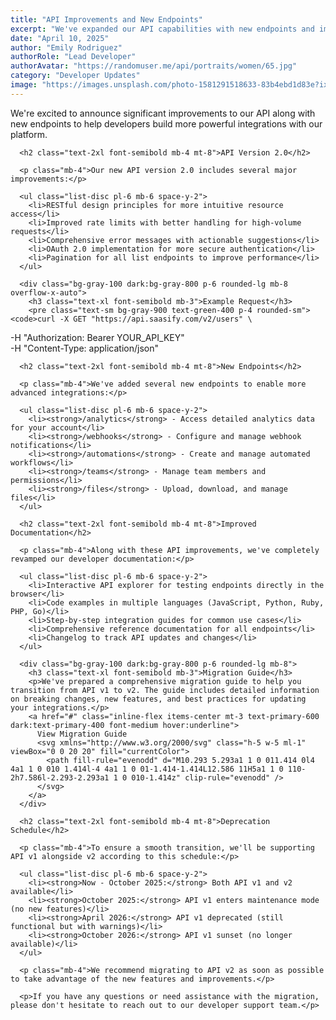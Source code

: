 ```yaml
---
title: "API Improvements and New Endpoints"
excerpt: "We've expanded our API capabilities with new endpoints and improved documentation for developers."
date: "April 10, 2025"
author: "Emily Rodriguez"
authorRole: "Lead Developer"
authorAvatar: "https://randomuser.me/api/portraits/women/65.jpg"
category: "Developer Updates"
image: "https://images.unsplash.com/photo-1581291518633-83b4ebd1d83e?ixlib=rb-4.0.3&ixid=M3wxMjA3fDB8MHxwaG90by1wYWdlfHx8fGVufDB8fHx8fA%3D%3D&auto=format&fit=crop&w=2070&q=80"
---
```


<p class="mb-4">We're excited to announce significant improvements to our API along with new endpoints to help developers build more powerful integrations with our platform.</p>

      <h2 class="text-2xl font-semibold mb-4 mt-8">API Version 2.0</h2>

      <p class="mb-4">Our new API version 2.0 includes several major improvements:</p>

      <ul class="list-disc pl-6 mb-6 space-y-2">
        <li>RESTful design principles for more intuitive resource access</li>
        <li>Improved rate limits with better handling for high-volume requests</li>
        <li>Comprehensive error messages with actionable suggestions</li>
        <li>OAuth 2.0 implementation for more secure authentication</li>
        <li>Pagination for all list endpoints to improve performance</li>
      </ul>

      <div class="bg-gray-100 dark:bg-gray-800 p-6 rounded-lg mb-8 overflow-x-auto">
        <h3 class="text-xl font-semibold mb-3">Example Request</h3>
        <pre class="text-sm bg-gray-900 text-green-400 p-4 rounded-sm"><code>curl -X GET "https://api.saasify.com/v2/users" \
  -H "Authorization: Bearer YOUR_API_KEY" \
  -H "Content-Type: application/json"</code></pre>
      </div>

      <h2 class="text-2xl font-semibold mb-4 mt-8">New Endpoints</h2>

      <p class="mb-4">We've added several new endpoints to enable more advanced integrations:</p>

      <ul class="list-disc pl-6 mb-6 space-y-2">
        <li><strong>/analytics</strong> - Access detailed analytics data for your account</li>
        <li><strong>/webhooks</strong> - Configure and manage webhook notifications</li>
        <li><strong>/automations</strong> - Create and manage automated workflows</li>
        <li><strong>/teams</strong> - Manage team members and permissions</li>
        <li><strong>/files</strong> - Upload, download, and manage files</li>
      </ul>

      <h2 class="text-2xl font-semibold mb-4 mt-8">Improved Documentation</h2>

      <p class="mb-4">Along with these API improvements, we've completely revamped our developer documentation:</p>

      <ul class="list-disc pl-6 mb-6 space-y-2">
        <li>Interactive API explorer for testing endpoints directly in the browser</li>
        <li>Code examples in multiple languages (JavaScript, Python, Ruby, PHP, Go)</li>
        <li>Step-by-step integration guides for common use cases</li>
        <li>Comprehensive reference documentation for all endpoints</li>
        <li>Changelog to track API updates and changes</li>
      </ul>

      <div class="bg-gray-100 dark:bg-gray-800 p-6 rounded-lg mb-8">
        <h3 class="text-xl font-semibold mb-3">Migration Guide</h3>
        <p>We've prepared a comprehensive migration guide to help you transition from API v1 to v2. The guide includes detailed information on breaking changes, new features, and best practices for updating your integrations.</p>
        <a href="#" class="inline-flex items-center mt-3 text-primary-600 dark:text-primary-400 font-medium hover:underline">
          View Migration Guide
          <svg xmlns="http://www.w3.org/2000/svg" class="h-5 w-5 ml-1" viewBox="0 0 20 20" fill="currentColor">
            <path fill-rule="evenodd" d="M10.293 5.293a1 1 0 011.414 0l4 4a1 1 0 010 1.414l-4 4a1 1 0 01-1.414-1.414L12.586 11H5a1 1 0 110-2h7.586l-2.293-2.293a1 1 0 010-1.414z" clip-rule="evenodd" />
          </svg>
        </a>
      </div>

      <h2 class="text-2xl font-semibold mb-4 mt-8">Deprecation Schedule</h2>

      <p class="mb-4">To ensure a smooth transition, we'll be supporting API v1 alongside v2 according to this schedule:</p>

      <ul class="list-disc pl-6 mb-6 space-y-2">
        <li><strong>Now - October 2025:</strong> Both API v1 and v2 available</li>
        <li><strong>October 2025:</strong> API v1 enters maintenance mode (no new features)</li>
        <li><strong>April 2026:</strong> API v1 deprecated (still functional but with warnings)</li>
        <li><strong>October 2026:</strong> API v1 sunset (no longer available)</li>
      </ul>

      <p class="mb-4">We recommend migrating to API v2 as soon as possible to take advantage of the new features and improvements.</p>

      <p>If you have any questions or need assistance with the migration, please don't hesitate to reach out to our developer support team.</p>
